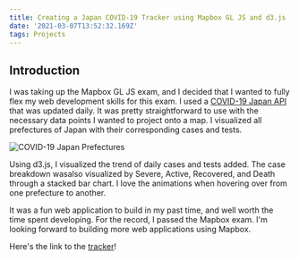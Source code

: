 ```yaml
---
title: Creating a Japan COVID-19 Tracker using Mapbox GL JS and d3.js
date: '2021-03-07T13:52:32.169Z'
tags: Projects
---
```



## Introduction

I was taking up the Mapbox GL JS exam, and I decided that I wanted to fully flex my web development skills for this exam. I used a [COVID-19 Japan API](https://github.com/ryo-ma/covid19-japan-web-api#data-sources) that was updated daily. It was pretty straightforward to use with the necessary data points I wanted to project onto a map. I visualized all prefectures of Japan with their corresponding cases and tests.

![COVID-19 Japan Prefectures](./covid-japan.gif)

Using d3.js, I visualized the trend of daily cases and tests added. The case breakdown wasalso visualized by <Text color='red'>Severe</Text>, <Text color='orange'>Active</Text>, <Text color='green'>Recovered</Text>, and <Text color='grey'>Death</Text> through a stacked bar chart. I love the animations when hovering over from one prefecture to another.

It was a fun web application to build in my past time, and well worth the time spent developing. For the record, I passed the Mapbox exam. I'm looking forward to building more web applications using Mapbox.

Here's the link to the [tracker](https://covid-japan.web.app/)!
